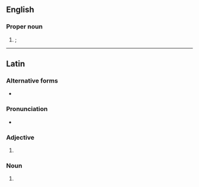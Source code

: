 {{also|jul|Jul|júl|Jul.|júl.}}
==English==

===Proper noun===
{{en-proper noun}}

# {{alternative form of|en|Jul.}}; {{abbreviation of|en|July}}

----

==Latin==

===Alternative forms===
* {{l|la|IUL}}

===Pronunciation===
* {{la-IPA|jūris utriusque licentiātus|vul=yes}}

===Adjective===
{{la-adj|JUL|indecl=1}}

# {{abbreviation of|la|[[jus|jūris]] [[uterque|utriusque]] [[licentiātus]]||licensed under both laws}} {{n-g|indicated that the designated matter was [[permitted]] and [[proper]] under all [[civil]] and [[spiritual]] laws}}

===Noun===
{{la-noun|JUL|indecl=1|g=m}}

# {{abbreviation of|la|[[jus|jūris]] [[uterque|utriusque]] [[licentiātus]]||license of both laws}} {{n-g|designates someone's or something's legitimate license to perform both civil and spiritual services; "Licentiate of Both Laws" civil and canon}}
